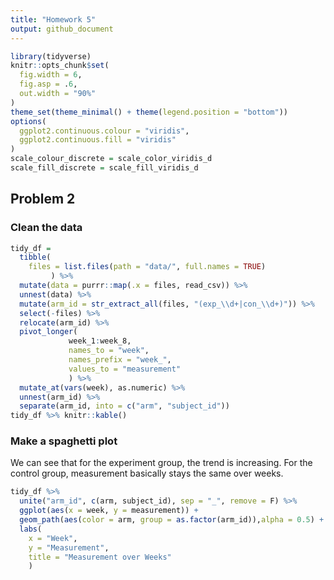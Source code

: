 ```yaml
---
title: "Homework 5"
output: github_document
---
```


```r
library(tidyverse)
knitr::opts_chunk$set(
  fig.width = 6,
  fig.asp = .6,
  out.width = "90%"
)
theme_set(theme_minimal() + theme(legend.position = "bottom"))
options(
  ggplot2.continuous.colour = "viridis",
  ggplot2.continuous.fill = "viridis"
)
scale_colour_discrete = scale_color_viridis_d
scale_fill_discrete = scale_fill_viridis_d
```


## Problem 2

### Clean the data

```r
tidy_df = 
  tibble(
    files = list.files(path = "data/", full.names = TRUE) 
         ) %>% 
  mutate(data = purrr::map(.x = files, read_csv)) %>% 
  unnest(data) %>% 
  mutate(arm_id = str_extract_all(files, "(exp_\\d+|con_\\d+)")) %>% 
  select(-files) %>% 
  relocate(arm_id) %>% 
  pivot_longer(
             week_1:week_8,
             names_to = "week",
             names_prefix = "week_",
             values_to = "measurement"
             ) %>% 
  mutate_at(vars(week), as.numeric) %>% 
  unnest(arm_id) %>% 
  separate(arm_id, into = c("arm", "subject_id")) 
tidy_df %>% knitr::kable()
```

### Make a spaghetti plot

We can see that for the experiment group, the trend is increasing. For the control group, measurement basically stays the same over weeks.

```r
tidy_df %>%
  unite("arm_id", c(arm, subject_id), sep = "_", remove = F) %>%
  ggplot(aes(x = week, y = measurement)) +
  geom_path(aes(color = arm, group = as.factor(arm_id)),alpha = 0.5) +
  labs(
    x = "Week",
    y = "Measurement",
    title = "Measurement over Weeks"
    )
```

